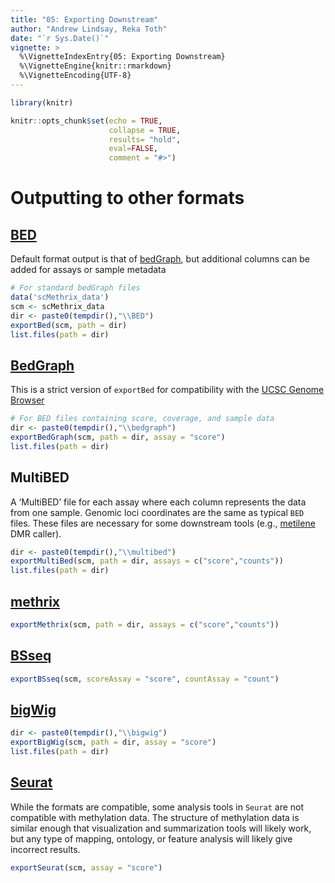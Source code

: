 ```yaml
---
title: "05: Exporting Downstream"
author: "Andrew Lindsay, Reka Toth"
date: "`r Sys.Date()`"
vignette: >
  %\VignetteIndexEntry{05: Exporting Downstream}
  %\VignetteEngine{knitr::rmarkdown}
  %\VignetteEncoding{UTF-8}
---
```


```r
library(knitr)

knitr::opts_chunk$set(echo = TRUE, 
                      collapse = TRUE,
                      results= "hold",
                      eval=FALSE,
                      comment = "#>")

```

# Outputting to other formats

## [BED](https://genome.ucsc.edu/FAQ/FAQformat.html#format1)

Default format output is that of [bedGraph](https://genome.ucsc.edu/goldenPath/help/bedgraph.html), but additional columns can be added for assays or sample metadata

```r
# For standard bedGraph files
data('scMethrix_data')
scm <- scMethrix_data
dir <- paste0(tempdir(),"\\BED")
exportBed(scm, path = dir)
list.files(path = dir)
```

## [BedGraph](https://genome.ucsc.edu/goldenPath/help/bedgraph.html)

This is a strict version of `exportBed` for compatibility with the [UCSC Genome Browser](https://genome.ucsc.edu/)

```r
# For BED files containing score, coverage, and sample data
dir <- paste0(tempdir(),"\\bedgraph")
exportBedGraph(scm, path = dir, assay = "score")
list.files(path = dir)
```

## MultiBED

A 'MultiBED' file for each assay where each column represents the data from one sample. Genomic loci coordinates are the same as typical `BED` files. These files are necessary for some downstream tools (e.g., [metilene](https://www.bioinf.uni-leipzig.de/Software/metilene/Manual/#8_input) DMR caller).

```r
dir <- paste0(tempdir(),"\\multibed")
exportMultiBed(scm, path = dir, assays = c("score","counts"))
list.files(path = dir)
```

## [methrix](https://bioconductor.org/packages/release/bioc/html/methrix.html)

```r
exportMethrix(scm, path = dir, assays = c("score","counts"))
```

## [BSseq](https://bioconductor.org/packages/release/bioc/html/bsseq.html)

```r
exportBSseq(scm, scoreAssay = "score", countAssay = "count")
```

## [bigWig](https://genome.ucsc.edu/goldenpath/help/bigWig.html)

```r
dir <- paste0(tempdir(),"\\bigwig")
exportBigWig(scm, path = dir, assay = "score")
list.files(path = dir)
```

## [Seurat](https://satijalab.org/seurat/)

While the formats are compatible, some analysis tools in `Seurat` are not compatible with methylation data. The structure of  methylation data is similar enough that visualization and summarization tools will likely work, but any type of mapping, ontology, or feature analysis will likely give incorrect results.

```r
exportSeurat(scm, assay = "score")
```
